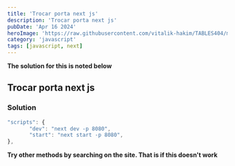 ```yaml
---
title: 'Trocar porta next js'
description: 'Trocar porta next js'
pubDate: 'Apr 16 2024'
heroImage: 'https://raw.githubusercontent.com/vitalik-hakim/TABLES404/main/error_b/JavaScript.png'
category: 'javascript'
tags: [javascript, next]
---
```


**The solution for this is noted below**

## Trocar porta next js

### Solution

```javascript
"scripts": {
       "dev": "next dev -p 8080",
       "start": "next start -p 8080",
},
```

**Try other methods by searching on the site. That is if this doesn't work**
